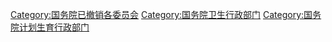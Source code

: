 {{Catmore}}

[[Category:国务院已撤销各委员会|Category:国务院已撤销各委员会]]
[[Category:国务院卫生行政部门|Category:国务院卫生行政部门]]
[[Category:国务院计划生育行政部门|Category:国务院计划生育行政部门]]